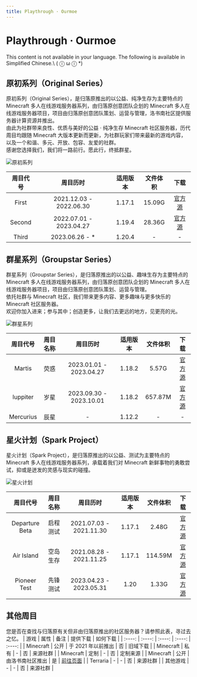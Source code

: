```yaml
---
title: Playthrough · Ourmoe
---
```




# Playthrough · Ourmoe

<Callout type="error" emoji="️🚫">
  This content is not available in your language. The following is available in Simplified Chinese.\
   ( ⓛ ω ⓛ &#42;)
</Callout>


## 原初系列（Original Series）

原初系列（Original Series），是归落原推出的以公益、纯净生存为主要特点的 Minecraft 多人在线游戏服务器系列，由归落原创意团队企划的 Minecraft 多人在线游戏服务器项目，项目由归落原创意团队策划、运营与管理，洛书南社区提供服务器计算资源并推出。\
由此为社群带来良性、优质与美好的公益 · 纯净生存 Minecraft 社区服务器，历代周目均跟随 Minecraft 大版本更新而更新，为社群玩家们带来最新的游戏内容，以及一个和谐、多元、开放、包容、友爱的社群。\
感谢您选择我们，我们将一路前行。愿此行，终抵群星。

   ![原初系列](../_images/wiki/previous_playthrough/original_bg.png)

| 周目代号 | 周目历时 | 适用版本 | 文件体积 | 下载 |
| :----: | :----: | :----: | :----: | :----: |
| First | 2021.12.03 - 2022.06.30 | 1.17.1 | 15.09G | [官方源](https://files.losenone.cn/d/Ourmoe/Save/Playthrough/Original_Series/Ourmoe_Original_First.zip) |
| Second | 2022.07.01 - 2023.04.27 | 1.19.4 | 28.36G | [官方源](https://files.losenone.cn/d/Ourmoe/Save/Playthrough/Original_Series/Ourmoe_Original_Second.zip) |
| Third | 2023.06.26 - * | 1.20.4 | - | - |

## 群星系列（Groupstar Series）

群星系列（Groupstar Series），是归落原推出的以公益、趣味生存为主要特点的 Minecraft 多人在线游戏服务器系列，由归落原创意团队企划的 Minecraft 多人在线游戏服务器项目，项目由归落原创意团队策划、运营与管理。\
依托社群与 Minecraft 社区，我们带来更多内容、更多趣味与更多快乐的 Minecraft 社区服务器。\
欢迎你加入进来；参与其中；创造更多，让我们去更远的地方，见更亮的光。

   ![群星系列](../_images/wiki/previous_playthrough/groupstar_bgp.png)

| 周目代号 | 周目名称 | 周目历时 | 适用版本 | 文件体积 | 下载 |
| :----: | :----: | :----: | :----: | :----: | :----: 
| Martis | 荧惑 | 2023.01.01 - 2023.04.27 | 1.18.2 | 5.57G | [官方源](https://files.losenone.cn/d/Ourmoe/Save/Playthrough/Groupstar_Series/Ourmoe_Groupstar_Martls.zip) |
| Iuppiter | 岁星 | 2023.09.30 - 2023.10.01 | 1.18.2 | 657.87M | [官方源](https://files.losenone.cn/d/Ourmoe/Save/Playthrough/Groupstar_Series/Ourmoe_Groupstar_Iuppiter_First.zip) |
| Mercurius | 辰星 | - | 1.12.2 | - | - |

## 星火计划（Spark Project）

星火计划（Spark Project），是归落原推出的以公益、测试为主要特点的 Minecraft 多人在线游戏服务器系列，承载着我们对 Minecraft 新鲜事物的勇敢尝试，抑或是迸发的灵感与现实的碰撞。

   ![星火计划](../_images/wiki/previous_playthrough/spark_bg.png)

| 周目代号 | 周目名称 | 周目历时 | 适用版本 | 文件体积 | 下载 |
| :----: | :----: | :----: | :----: | :----: | :----: |
| Departure Beta | 启程测试 | 2021.07.03 - 2021.11.30 | 1.17.1 | 2.48G | [官方源](https://files.losenone.cn/d/Ourmoe/Save/Playthrough/Spark_Project/Ourmoe_Spark_DepartureBeta.7z) |
| Air Island | 空岛生存 | 2021.08.28 - 2021.11.25 | 1.17.1 | 114.59M | [官方源](https://files.losenone.cn/d/Ourmoe/Save/Playthrough/Spark_Project/Ourmoe_Spark_AirIsland.zip) |
| Pioneer Test | 先锋测试 | 2023.04.23 - 2023.05.31 | 1.20 | 1.33G | [官方源](https://files.losenone.cn/d/Ourmoe/Save/Playthrough/Spark_Project/Ourmoe_Spark_PioneerTest.zip) |

## 其他周目

您是否在查找与归落原有关但非由归落原推出的社区服务器？请参照此表，寻过去之忆。
| 游戏 | 属性 | 备注 | 提供下载 | 如何下载 |
| :----: | :----: | :----: | :----: | :----: |
| Minecraft | 公开 | 于 2021 年以前推出 | 否 | 旧域下载 |
| Minecraft | 私有 | - | 否 | 来源社群 |
| Minecraft | 定制 | - | 否 | 定制来源 |
| Minecraft | 公开 | 由洛书南社区推出 | 是 | [前往页面](losenone_previous_playthrough) |
| Terraria | - | - | 否 | 来源社群 |
| 其他游戏 | - | - | 否 | 来源社群 |